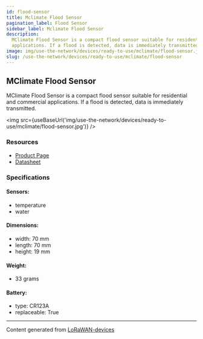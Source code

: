 ```yaml
---
id: flood-sensor
title: Mclimate Flood Sensor
pagination_label: Flood Sensor
sidebar_label: Mclimate Flood Sensor
description:
  MClimate Flood Sensor is a compact flood sensor suitable for residential and commercial
  applications. If a flood is detected, data is immediately transmitted.
image: img/use-the-network/devices/ready-to-use/mclimate/flood-sensor.jpg
slug: /use-the-network/devices/ready-to-use/mclimate/flood-sensor
---
```



## MClimate Flood Sensor

MClimate Flood Sensor is a compact flood sensor suitable for residential and commercial
applications. If a flood is detected, data is immediately transmitted.

<img src={useBaseUrl('img/use-the-network/devices/ready-to-use/mclimate/flood-sensor.jpg')} />

### Resources

- [Product Page](https://mclimate.bit.ai/docs/view/q4EOcRGOsCzVblyc)
- [Datasheet](https://d19bjv63x2j8ah.cloudfront.net/v2/22667/contents/aCgaVMEgTCt2DKjM/mclimate-flood-sensor-lorawan-datasheet-en.pdf)

### Specifications

#### Sensors:

- temperature
- water

#### Dimensions:

- width: 70 mm
- length: 70 mm
- height: 19 mm

#### Weight:

- 33 grams

#### Battery:

- type: CR123A
- replaceable: True

---

Content generated from [LoRaWAN-devices](https://github.com/TheThingsNetwork/lorawan-devices)

